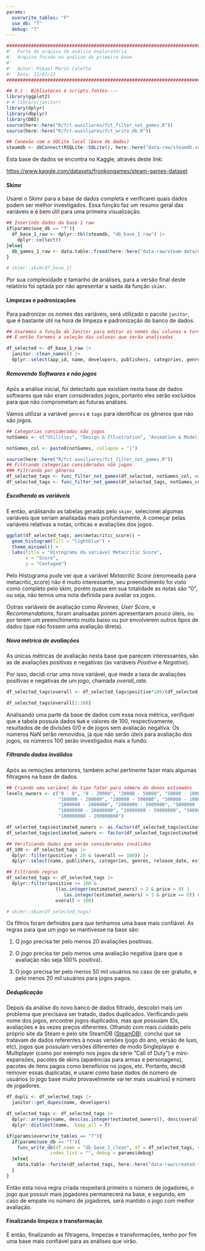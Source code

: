 ```yaml
---
params:
  overwrite_tables: "F"
  use_db: "T"
  debug: "T"
---
```

```r
########################################################################################## #
#'  Parte do arquivo de análise exploratória
#'  Arquivo focado na análise da primeira base
#' 
#'  Autor: Mikael Marin Coletto
#'  Data: 11/03/23
########################################################################################## #

## 0.1 - Bibliotecas e scripts fontes----
library(ggplot2)
# # library(janitor)
library(dplyr)
library(dbplyr)
library(DBI)
source(here::here("R/fct-auxiliares/fct_filter_not_games.R"))
source(here::here("R/fct-auxiliares/fct_write_db.R"))

## Conexão com o SQLite local (base de dados)
steamdb <- dbConnect(RSQLite::SQLite(), here::here("data-raw/steamdb.sqlite"))


```

Esta base de dados se encontra no Kaggle, através deste link:

<https://www.kaggle.com/datasets/fronkongames/steam-games-dataset>


#### Skimr

Usarei o Skimr para a base de dados completa e verificarei quais dados podem ser melhor investigados. Essa função faz um resumo geral das variáveis e é bem útil para uma primeira visualização.

```r
## Inserindo dados da base 1 raw
if(params$use_db == "T"){
  df_base_1_raw <- dplyr::tbl(steamdb, "db_base_1_raw") |> 
    dplyr::collect()
}else{
  db_games_1_raw <- data.table::fread(here::here("data-raw/steam-data/db-1/games.csv"))
}
```

```r
# skimr::skim(df_base_1)
```

Por sua complexidade e tamanho de análises, para a versão final deste relatório foi optada por não apresentar a saída da função `skimr`.

#### Limpezas e padronizações

Para padronizar os nomes das variáveis, será utilizado o pacote `janitor`, que é bastante útil na hora de limpeza e padronização do banco de dados.

```r
## Usaremos a função do Janitor para editar os nomes das colunas e torná-las mais fáceis de serem manipuladas
## E então faremos a seleção das colunas que serão analisadas

df_selected <- df_base_1_raw |> 
  janitor::clean_names() |>
  dplyr::select(app_id, name, developers, publishers, categories, genres, tags, release_date, estimated_owners, peak_ccu, price, windows, mac, linux, metacritic_score, user_score, positive, negative, recommendations, average_playtime_forever, median_playtime_forever, average_playtime_two_weeks, median_playtime_two_weeks)
```

##### Removendo Softwares e não jogos

Após a análise inicial, foi detectado que existiam nesta base de dados softwares que não eram considerados jogos, portanto eles serão excluídos para que não comprometam as futuras análises.

Vamos utilizar a variável `genres` e `tags` para identificar os gêneros que não são jogos.

```r
## Categorias consideradas não jogos
notGames <- c("Utilities", "Design & Illustration", "Animation & Modeling", "Game Development", "Photo Editing", "Audio Production", "Video Production", "Accounting", "Movie", "Documentary", "Episodic", "Short", "Tutorial", "360 Video")

notGames_col <- paste0(notGames, collapse = "|")

source(here::here("R/fct-auxiliares/fct_filter_not_games.R"))
## Filtrando categorias consideradas não jogos
### Filtrando por gêneros
df_selected_tags <- func_filter_not_games(df_selected, notGames_col, mode = 1, dbplyr = F) ## dbplyr = T não implementado
df_selected_tags <- func_filter_not_games(df_selected_tags, notGames_col, mode = 2, dbplyr = F)

```

##### Escolhendo as variáveis

E então, análisando as tabelas geradas pelo `skimr`, selecionei algumas variáveis que seriam analisadas mais profundamente. A começar pelas variáveis relativas a notas, críticas e avaliações dos jogos.

```r

ggplot(df_selected_tags, aes(metacritic_score)) +
  geom_histogram(fill = "lightblue") +
  theme_minimal() +
  labs(title = "Histograma da variável Metacritic Score",
       x = "Score",
       y = "Contagem")
```

Pelo Histograma pude ver que a variável *Metacritic Score* (renomeada para metacritic_score) não é muito interessante, seu preenchimento foi visto como completo pelo skim, porém quase em sua totalidade as notas são "0", ou seja, não temos uma nota definida para avaliar os jogos.

Outras variáveis de avaliação como *Reviews*, *User Score*, e *Recommendations*, foram analisadas porém apresentaram pouco úteis, ou por terem um preenchimento muito baixo ou por envolverem outros tipos de dados (que não fossem uma avaliação direta).

##### Nova métrica de avaliações

As únicas métricas de avaliação nesta base que parecem interessantes, são as de avaliações positivas e negativas (as variáveis *Positive* e *Negative*).

Por isso, decidi criar uma nova variável, que mede a taxa de avaliações positivas e negativas de um jogo, chamada *overall_rate*.

```r
df_selected_tags$overall <- df_selected_tags$positive*100/(df_selected_tags$positive + df_selected_tags$negative)

df_selected_tags$overall[1:100]
```

Analisando uma parte da base de dados com essa nova métrica, verifiquei que a tabela possuía dados `NaN` e valores de 100, respectivamente, resultados de de divisões $0/0$ e de jogos sem avaliação negativa. Os números NaN serão removidos, já que não serão úteis para avaliação dos jogos, os números 100 serão investigados mais a fundo.

##### Filtrando dados inválidos

Após as remoções anteriores, também achei pertinente fazer mais algumas filtragens na base de dados.

```r

## Criando uma variável do tipo fator para número de donos estimados
levels_owners <- c("0 - 0", "0 - 20000", "20000 - 50000", "50000 - 100000", 
                   "100000 - 200000", "200000 - 500000", "500000 - 1000000",
                   "1000000 - 2000000", "2000000 - 5000000", "5000000 - 10000000", 
                   "10000000 - 20000000", "20000000 - 50000000", "50000000 - 100000000",
                   "100000000 - 200000000")

df_selected_tags$estimated_owners <- as.factor(df_selected_tags$estimated_owners)
df_selected_tags$estimated_owners <- factor(df_selected_tags$estimated_owners, levels = levels_owners)

## Verificando dados que serão considerados inválidos
df_100 <- df_selected_tags |> 
  dplyr::filter(positive < 20 & (overall == 100)) |> 
  dplyr::select(name, publishers, categories, genres, release_date, estimated_owners, positive, negative, overall)

## Filtrando regras
df_selected_tags <- df_selected_tags |> 
  dplyr::filter(positive >= 100 & 
                  ((as.integer(estimated_owners) > 2 & price > 0) | 
                     (as.integer(estimated_owners) > 3 & price == 0)) &
                  overall < 100)

# skimr::skim(df_selected_tags)
```

Os filtros foram definidos para que tenhamos uma base mais confiável. As regras para que um jogo se mantivesse na base são:

1.  O jogo precisa ter pelo menos 20 avaliações positivas.

2.  O jogo precisa ter pelo menos uma avaliação negativa (para que a avaliação não seja 100% positiva).

3.  O jogo precisa ter pelo menos 50 mil usuários no caso de ser gratuito, e pelo menos 20 mil usuários para jogos pagos.

##### Deduplicação

Depois da análise do novo banco de dados filtrado, descobri mais um problema que precisava ser tratado, dados duplicados. Verificando pelo nome dos jogos, encontrei jogos duplicados, mas que possuíam IDs, avaliações e às vezes preços diferentes. Olhando com mais cuidado pelo próprio site da Steam e pelo site SteamDB ([SteamDB](https://steamdb.info)), concluí que se tratavam de dados referentes à novas versões (jogo do ano, versão de luxo, etc), jogos que possuíam versões diferentes de modo Singleplayer e Multiplayer (como por exemplo nos jogos da série "Call of Duty") e mini-expansões, pacotes de skins (aparências para armas e personagens), pacotes de itens pagos como benefícios no jogos, etc. Portanto, decidi remover essas duplicatas, e usarei como base dados de número de usuários (o jogo base muito provavelmente vai ter mais usuários) e número de jogadores.

```r
df_dupli <- df_selected_tags |> 
  janitor::get_dupes(name, developers)

df_selected_tags <- df_selected_tags |> 
  dplyr::arrange(name, desc(as.integer(estimated_owners)), desc(overall)) |> 
  dplyr::distinct(name, .keep_all = T)
```
```r

if(params$overwrite_tables == "T"){
  if(params$use_db == "T"){
    func_write_db(df_name = "db_base_1_clean", df = df_selected_tags, con = steamdb, overwrite = T, 
                index_list = "", debug = params$debug)
  }else{
    data.table::fwrite(df_selected_tags, here::here("data-raw/created-tables/db-games-1.csv"))
  }
}
```


Então esta nova regra criada respeitará primeiro o número de jogadores, o jogo que possuir mais jogadores permanecerá na base, e segundo, em caso de empate no número de jogadores, será mantido o jogo com melhor avaliação.

#### Finalizando limpeza e transformação

E então, finalizando as filtragens, limpezas e transformações, tenho por fim uma base mais confiável para as análises que virão.
